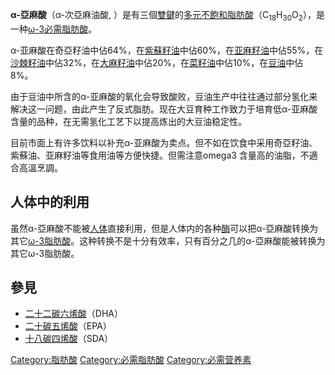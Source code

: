 {{Distinguish|亞麻油酸}}
{{noteTA
|T=zh-hans:α-亚麻酸; zh-hant:α-亞麻酸;
|1=zh-hans:占; zh-tw:占; zh-hk:佔;
}}
{{Chembox
|   Name = α-亞麻酸
|   ImageFile = ALAnumbering.svg
|   ImageSize = 375px
|   ImageFileL1 = Alpha-Linolenic-acid-3D-balls.png
|   ImageSizeL1 = 170px
|   ImageFileR1 = Linolenic-acid-3D-vdW.png
|   ImageSizeR1 = 170px
|   IUPACNameZh = (9''Z'',12''Z'',15''Z'')-9,12,15-十八碳三烯酸
|   IUPACName = (9''Z'',12''Z'',15''Z'')-9,12,15-Octadecatrienoic acid
|   OtherNames = ALA; Linolenic acid; cis, cis,cis-9,12,15-Octadecatrienoic acid; (Z,Z,Z)-9,12,15-Octadecatrienoic acid; Industrene 120
| Section1 = {{Chembox Identifiers
| IUPHAR_ligand = 1049
|   ChemSpiderID_Ref = {{chemspidercite|correct|chemspider}}
| ChemSpiderID = 4444437
| PubChem = 5280934
| UNII_Ref = {{fdacite|correct|FDA}}
| UNII = 0RBV727H71
| InChI = 1/C18H30O2/c1-2-3-4-5-6-7-8-9-10-11-12-13-14-15-16-17-18(19)20/h3-4,6-7,9-10H,2,5,8,11-17H2,1H3,(H,19,20)/b4-3-,7-6-,10-9-
| ChEBI_Ref = {{ebicite|correct|EBI}}
| ChEBI = 27432
| DrugBank_Ref = {{drugbankcite|correct|drugbank}}
| DrugBank = DB00132
| SMILES = O=C(O)CCCCCCC\C=C/C\C=C/C\C=C/CC
| InChIKey = DTOSIQBPPRVQHS-PDBXOOCHBH
| SMILES1 = CC/C=C\C/C=C\C/C=C\CCCCCCCC(=O)O
| ChEMBL_Ref = {{ebicite|correct|EBI}}
| ChEMBL = 8739
| StdInChI_Ref = {{stdinchicite|correct|chemspider}}
| StdInChI = 1S/C18H30O2/c1-2-3-4-5-6-7-8-9-10-11-12-13-14-15-16-17-18(19)20/h3-4,6-7,9-10H,2,5,8,11-17H2,1H3,(H,19,20)/b4-3-,7-6-,10-9-
| StdInChIKey_Ref = {{stdinchicite|correct|chemspider}}
| StdInChIKey = DTOSIQBPPRVQHS-PDBXOOCHSA-N
| CASNo_Ref = {{cascite|correct|CAS}}
| CASNo = 463-40-1
  }}
| Section2 = {{Chembox Properties
|   Formula = C<sub>18</sub>H<sub>30</sub>O<sub>2</sub>
|   MolarMass = 278.43
  }}
}}

'''α-亞麻酸'''（α-次亞麻油酸, {{lang-en|α-Linolenic acid, ALA}}）是有三個[[雙鍵|雙鍵]]的[[多元不飽和脂肪|多元不飽和脂肪酸]]（C<sub>18</sub>H<sub>30</sub>O<sub>2</sub>），是一种[[ω-3脂肪酸|ω-3]][[必需脂肪酸|必需脂肪酸]]。

α-亚麻酸在奇亞籽油中佔64%，在[[紫蘇籽油|紫蘇籽油]]中佔60%，在[[亚麻籽油|亚麻籽油]]中佔55%，在[[沙棘籽油|沙棘籽油]]中佔32%，在[[大麻籽油|大麻籽油]]中佔20%，在[[菜籽油|菜籽油]]中佔10%，在[[豆油|豆油]]中佔8%。

由于豆油中所含的α-亚麻酸的氧化会导致酸败，豆油生产中往往通过部分氢化来解决这一问题，由此产生了反式脂肪。现在大豆育种工作致力于培育低α-亚麻酸含量的品种，在无需氢化工艺下以提高炼出的大豆油稳定性。

目前市面上有许多饮料以补充α-亚麻酸为卖点。但不如在饮食中采用奇亞籽油、紫蘇油、亚麻籽油等食用油等方便快捷。但需注意omega3 含量高的油脂，不適合高溫烹調。

== 人体中的利用 ==
虽然α-亞麻酸不能被[[人体|人体]]直接利用，但是人体内的各种[[酶|酶]]可以把α-亞麻酸转换为其它[[ω-3脂肪酸|ω-3脂肪酸]]。这种转换不是十分有效率，只有百分之几的α-亞麻酸能被转换为其它ω-3脂肪酸。

== 參見 ==
* [[二十二碳六烯酸|二十二碳六烯酸]]（DHA）
* [[二十碳五烯酸|二十碳五烯酸]]（EPA）
* [[十八碳四烯酸|十八碳四烯酸]]（SDA）


{{脂肪酸}}

[[Category:脂肪酸|Category:脂肪酸]]
[[Category:必需脂肪酸|Category:必需脂肪酸]]
[[Category:必需营养素|Category:必需营养素]]